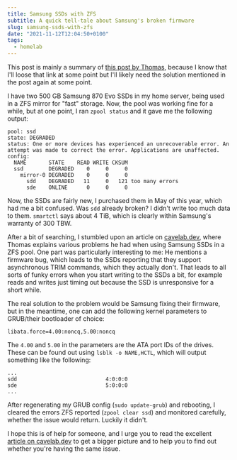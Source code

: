 ```yaml
---
title: Samsung SSDs with ZFS
subtitle: A quick tell-tale about Samsung's broken firmware
slug: samsung-ssds-with-zfs
date: "2021-11-12T12:04:50+0100"
tags:
  - homelab
---
```


This post is mainly a summary of [this post by Thomas][cavelabarticle],
because I know that I'll loose that link at some point but I'll likely need the solution mentioned in the post again at some point.

I have two 500 GB Samsung 870 Evo SSDs in my home server, being used in a ZFS mirror for "fast" storage.
Now, the pool was working fine for a while, but at one point, I ran `zpool status` and it gave me the following output:

```
pool: ssd
state: DEGRADED
status: One or more devices has experienced an unrecoverable error. An attempt was made to correct the error. Applications are unaffected.
config:
  NAME       STATE    READ WRITE CKSUM
  ssd        DEGRADED    0     0     0
    mirror-0 DEGRADED    0     0     0
      sdd    DEGRADED   11     0   121 too many errors
      sde    ONLINE      0     0     0
```

Now, the SSDs are fairly new, I purchased them in May of this year, which had me a bit confused. Was `sdd` already broken? I didn't write too much data to them.
`smartctl` says about 4 TiB, which is clearly within Samsung's warranty of 300 TBW.

After a bit of searching, I stumbled upon an article on [cavelab.dev][cavelabarticle], where Thomas explains various problems he had when using Samsung SSDs in a ZFS pool.
One part was particularly interesting to me: He mentions a firmware bug, which leads to the SSDs reporting that they support asynchronous TRIM commands, which they actually don't.
That leads to all sorts of funky errors when you start writing to the SSDs a bit, for example reads and writes just timing out because the SSD is unresponsive for a short while.

The real solution to the problem would be Samsung fixing their firmware, but in the meantime, one can add the following kernel parameters to GRUB/their bootloader of choice:

```
libata.force=4.00:noncq,5.00:noncq
```

The `4.00` and `5.00` in the parameters are the ATA port IDs of the drives. These can be found out using `lsblk -o NAME,HCTL`, which will output something like the following:

```
...
sdd                            4:0:0:0
sde                            5:0:0:0
...
```

After regenerating my GRUB config (`sudo update-grub`) and rebooting, I cleared the errors ZFS reported (`zpool clear ssd`) and monitored carefully, whether the issue would return.
Luckily it didn't.

I hope this is of help for someone, and I urge you to read the excellent [article on cavelab.dev][cavelabarticle] to get a bigger picture and to help you to find out whether you're having the same issue.

[cavelabarticle]: https://blog.cavelab.dev/2021/02/zfs-ssd-pool-problems/
